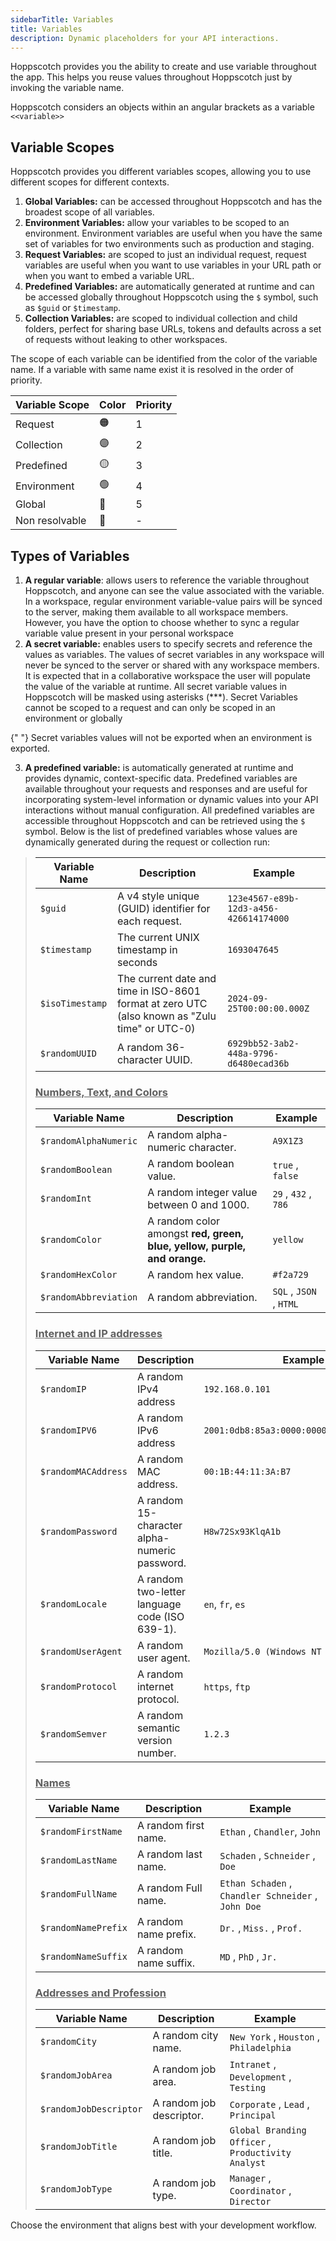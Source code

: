 ```yaml
---
sidebarTitle: Variables
title: Variables
description: Dynamic placeholders for your API interactions.
---
```


Hoppscotch provides you the ability to create and use variable throughout the app. This helps you reuse values throughout Hoppscotch just by invoking the variable name.

Hoppscotch considers an objects within an angular brackets as a variable `<<variable>>`

## Variable Scopes

Hoppscotch provides you different variables scopes, allowing you to use different scopes for different contexts.

1. **Global Variables:** can be accessed throughout Hoppscotch and has the broadest scope of all variables.
2. **Environment Variables:** allow your variables to be scoped to an environment. Environment variables are useful when you have the same set of variables for two environments such as production and staging.
3. **Request Variables:** are scoped to just an individual request, request variables are useful when you want to use variables in your URL path or when you want to embed a variable URL.
4. **Predefined Variables:** are automatically generated at runtime and can be accessed globally throughout Hoppscotch using the `$` symbol, such as `$guid` or `$timestamp`.
5. **Collection Variables:** are scoped to individual collection and child folders, perfect for sharing base URLs, tokens and defaults across a set of requests without leaking to other workspaces.

The scope of each variable can be identified from the color of the variable name. If a variable with same name exist it is resolved in the order of priority.

| Variable Scope | Color | Priority |
| -------------- | ----- | -------- |
| Request        | 🟠    | 1        |
| Collection     | 🟣    | 2        |
| Predefined     | 🟡    | 3        |
| Environment    | 🟢    | 4        |
| Global         | 🔵    | 5        |
| Non resolvable | 🔴    | -        |

## Types of Variables

1. **A regular variable**: allows users to reference the variable throughout Hoppscotch, and anyone can see the value associated with the variable.
   In a workspace, regular environment variable-value pairs will be synced to the server, making them available to all workspace members.
   However, you have the option to choose whether to sync a regular variable value present in your personal workspace
2. **A secret variable:** enables users to specify secrets and reference the values as variables. The values of secret variables in any workspace will never be synced to the server or shared with any workspace members.
   It is expected that in a collaborative workspace the user will populate the value of the variable at runtime.
   All secret variable values in Hoppscotch will be masked using asterisks (\*\*\*). Secret Variables cannot be scoped to a request and can only be scoped in an environment or globally

<Note>
  {" "}
  Secret variables values will not be exported when an environment is exported.
</Note>

3. **A predefined variable:** is automatically generated at runtime and provides dynamic, context-specific data. Predefined variables are available throughout your requests and responses and are useful for incorporating system-level information or dynamic values into your API interactions without manual configuration.
   All predefined variables are accessible throughout Hoppscotch and can be retrieved using the `$` symbol. Below is the list of predefined variables whose values are dynamically generated during the request or collection run:

> | **Variable Name** | **Description**                                                                               | **Example**                            |
> | ----------------- | --------------------------------------------------------------------------------------------- | -------------------------------------- |
> | `$guid`           | A v4 style unique (GUID) identifier for each request.                                         | `123e4567-e89b-12d3-a456-426614174000` |
> | `$timestamp`      | The current UNIX timestamp in seconds                                                         | `1693047645`                           |
> | `$isoTimestamp`   | The current date and time in ISO-8601 format at zero UTC (also known as "Zulu time" or UTC-0) | `2024-09-25T00:00:00.000Z`             |
> | `$randomUUID`     | A random 36-character UUID.                                                                   | `6929bb52-3ab2-448a-9796-d6480ecad36b` |
>
> ### <ins>Numbers, Text, and Colors</ins>
>
> | **Variable Name**     | **Description**                                                          | **Example**             |
> | --------------------- | ------------------------------------------------------------------------ | ----------------------- |
> | `$randomAlphaNumeric` | A random alpha-numeric character.                                        | `A9X1Z3`                |
> | `$randomBoolean`      | A random boolean value.                                                  | `true` , `false`        |
> | `$randomInt`          | A random integer value between 0 and 1000.                               | `29` , `432` , `786`    |
> | `$randomColor`        | A random color amongst **red, green, blue, yellow, purple, and orange.** | `yellow`                |
> | `$randomHexColor`     | A random hex value.                                                      | `#f2a729`               |
> | `$randomAbbreviation` | A random abbreviation.                                                   | `SQL` , `JSON` , `HTML` |
>
> ### <ins>Internet and IP addresses</ins>
>
> | **Variable Name**   | **Description**                                | **Example**                               |
> | ------------------- | ---------------------------------------------- | ----------------------------------------- |
> | `$randomIP`         | A random IPv4 address                          | `192.168.0.101`                           |
> | `$randomIPV6`       | A random IPv6 address                          | `2001:0db8:85a3:0000:0000:8a2e:0370:7334` |
> | `$randomMACAddress` | A random MAC address.                          | `00:1B:44:11:3A:B7`                       |
> | `$randomPassword`   | A random 15-character alpha-numeric password.  | `H8w72Sx93KlqA1b`                         |
> | `$randomLocale`     | A random two-letter language code (ISO 639-1). | `en`, `fr`, `es`                          |
> | `$randomUserAgent`  | A random user agent.                           | `Mozilla/5.0 (Windows NT 10.0; Win64)`    |
> | `$randomProtocol`   | A random internet protocol.                    | `https`, `ftp`                            |
> | `$randomSemver`     | A random semantic version number.              | `1.2.3`                                   |
>
> ### <ins>Names</ins>
>
> | **Variable Name**   | **Description**       | **Example**                                         |
> | ------------------- | --------------------- | --------------------------------------------------- |
> | `$randomFirstName`  | A random first name.  | `Ethan` , `Chandler`, `John`                        |
> | `$randomLastName`   | A random last name.   | `Schaden` , `Schneider` , `Doe`                     |
> | `$randomFullName`   | A random Full name.   | `Ethan Schaden` , `Chandler Schneider` , `John Doe` |
> | `$randomNamePrefix` | A random name prefix. | `Dr.` , `Miss.` , `Prof.`                           |
> | `$randomNameSuffix` | A random name suffix. | `MD` , `PhD` , `Jr.`                                |
>
> ### <ins>Addresses and Profession</ins>
>
> | **Variable Name**      | **Description**          | **Example**                                        |
> | ---------------------- | ------------------------ | -------------------------------------------------- |
> | `$randomCity`          | A random city name.      | `New York` , `Houston` , `Philadelphia`            |
> | `$randomJobArea`       | A random job area.       | `Intranet` , `Development` , `Testing`             |
> | `$randomJobDescriptor` | A random job descriptor. | `Corporate` , `Lead` , `Principal`                 |
> | `$randomJobTitle`      | A random job title.      | `Global Branding Officer` , `Productivity Analyst` |
> | `$randomJobType`       | A random job type.       | `Manager` , `Coordinator` , `Director`             |

<CardGroup cols={1}>
  <Card
    title="Environments"
    iconType="light"
    icon="circle-arrow-right"
    href="/documentation/features/environments"
  >
    Choose the environment that aligns best with your development workflow.
  </Card>
</CardGroup>
